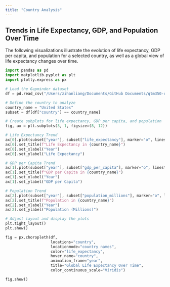 ```yaml
---
title: "Country Analysis"
---
```


## Trends in Life Expectancy, GDP, and Population Over Time

The following visualizations illustrate the evolution of life expectancy, GDP per capita, and population for a selected country, as well as a global view of life expectancy changes over time.

```python
import pandas as pd
import matplotlib.pyplot as plt
import plotly.express as px

# Load the Gapminder dataset
df = pd.read_csv("/Users/zihanliang/Documents/GitHub Documents/qtm350-quiz02/gapminder.csv")

# Define the country to analyze
country_name = "United States"
subset = df[df["country"] == country_name]

# Create subplots for life expectancy, GDP per capita, and population
fig, ax = plt.subplots(3, 1, figsize=(8, 12))

# Life Expectancy Trend
ax[0].plot(subset["year"], subset["life_expectancy"], marker="o", linestyle="-", color="b")
ax[0].set_title(f"Life Expectancy in {country_name}")
ax[0].set_xlabel("Year")
ax[0].set_ylabel("Life Expectancy")

# GDP per Capita Trend
ax[1].plot(subset["year"], subset["gdp_per_capita"], marker="o", linestyle="-", color="g")
ax[1].set_title(f"GDP per Capita in {country_name}")
ax[1].set_xlabel("Year")
ax[1].set_ylabel("GDP per Capita")

# Population Trend
ax[2].plot(subset["year"], subset["population_millions"], marker="o", linestyle="-", color="r")
ax[2].set_title(f"Population in {country_name}")
ax[2].set_xlabel("Year")
ax[2].set_ylabel("Population (Millions)")

# Adjust layout and display the plots
plt.tight_layout()
plt.show()
```

```python
fig = px.choropleth(df, 
                    locations="country", 
                    locationmode="country names",
                    color="life_expectancy", 
                    hover_name="country",
                    animation_frame="year",
                    title="Global Life Expectancy Over Time",
                    color_continuous_scale="Viridis")

fig.show()
```